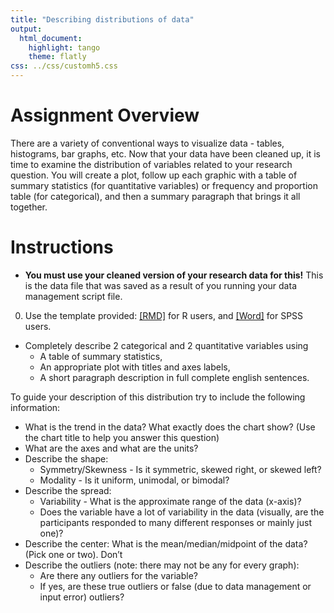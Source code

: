 ```yaml
---
title: "Describing distributions of data"
output:
  html_document:
    highlight: tango
    theme: flatly
css: ../css/customh5.css
---
```


# Assignment Overview

There are a variety of conventional ways to visualize data - tables, histograms, bar graphs, etc. Now that your data have been cleaned up, it is time to examine the distribution of variables related to your research question. You will create a plot, follow up each graphic with a table of summary statistics (for quantitative variables) or frequency and proportion table (for categorical), and then a summary paragraph that brings it all together. 


# Instructions

* **You must use your cleaned version of your research data for this!** This is the data file that was saved as a result of you running your data management script file. 
0. Use the template provided: [[RMD]](Univariate_Graphing_template.Rmd) for R users, and [[Word]](Univariate_Graphing_template.docx) for SPSS users. 
* Completely describe 2 categorical and 2 quantitative variables using 
    - A table of summary statistics,
    - An appropriate plot with titles and axes labels, 
    - A short paragraph description in full complete english sentences. 
   

To guide your description of this distribution try to include the following information:

* What is the trend in the data? What exactly does the chart show? (Use the chart title to help you answer this question)
* What are the axes and what are the units?
* Describe the shape:
    - Symmetry/Skewness - Is it symmetric, skewed right, or skewed left?
    - Modality - Is it uniform, unimodal, or bimodal?             
* Describe the spread:
    - Variability - What is the approximate range of the data (x-axis)?
    - Does the variable have a lot of variability in the data (visually, are the participants responded to many different responses or mainly just one)?
* Describe the center: What is the mean/median/midpoint of the data? (Pick one or two). Don't 
* Describe the outliers (note: there may not be any for every graph):
    - Are there any outliers for the variable?
    - If yes, are these true outliers or false (due to data management or input error) outliers?


